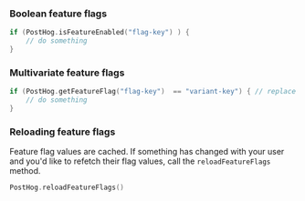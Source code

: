 ### Boolean feature flags

```kotlin
if (PostHog.isFeatureEnabled("flag-key") ) {
    // do something
}
```

### Multivariate feature flags

```kotlin
if (PostHog.getFeatureFlag("flag-key")  == "variant-key") { // replace 'variant-key' with the key of your variant
    // do something
}
```

### Reloading feature flags

Feature flag values are cached. If something has changed with your user and you'd like to refetch their flag values, call the `reloadFeatureFlags` method.

```kotlin
PostHog.reloadFeatureFlags()
```